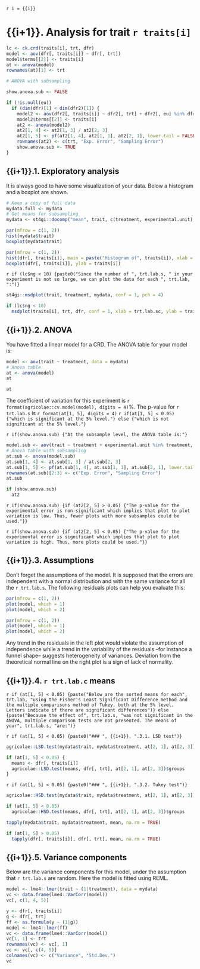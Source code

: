 `r i = {{i}}`

# {{i+1}}. Analysis for trait `r traits[i]`

```r
lc <- ck.crd(traits[i], trt, dfr)
model <- aov(dfr[, traits[i]] ~ dfr[, trt])
model$terms[[2]] <- traits[i]
at <- anova(model)
rownames(at)[1] <- trt

# ANOVA with subsampling

show.anova.sub <- FALSE

if (!is.null(eu))
  if (dim(dfr)[1] < dim(dfr2)[1]) {
    model2 <- aov(dfr2[, traits[i]] ~ dfr2[, trt] + dfr2[, eu] %in% dfr2[, trt])
    model2$terms[[2]] <- traits[i]
    at2 <- anova(model2)
    at2[1, 4] <- at2[1, 3] / at2[2, 3]
    at2[1, 5] <- pf(at2[1, 4], at2[1, 1], at2[2, 1], lower.tail = FALSE)
    rownames(at2) <- c(trt, "Exp. Error", "Sampling Error")
    show.anova.sub <- TRUE
}
```

## {{i+1}}.1. Exploratory analysis

It is always good to have some visualization of your data. Below a histogram and a boxplot are shown.

```r
# Keep a copy of full data
mydata.full <- mydata
# Get means for subsampling
mydata <- st4gi::docomp("mean", trait, c(treatment, experimental.unit), dfr = mydata)
```

```r
par(mfrow = c(1, 2))
hist(mydata$trait)
boxplot(mydata$trait)
```

```r
par(mfrow = c(1, 2))
hist(dfr[, traits[i]], main = paste("Histogram of", traits[i]), xlab = traits[i])
boxplot(dfr[, traits[i]], ylab = traits[i])
```

`r if (lc$ng < 10) {paste0("Since the number of ", trt.lab.s, " in your experiment is not so large, we can plot the data for each ", trt.lab, ":")}`

```r
st4gi::msdplot(trait, treatment, mydata, conf = 1, pch = 4)
```

```r
if (lc$ng < 10)
  msdplot(traits[i], trt, dfr, conf = 1, xlab = trt.lab.sc, ylab = traits[i], pch = 4)
```

## {{i+1}}.2. ANOVA

You have fitted a linear model for a CRD. The ANOVA table for your model is:

```r
model <- aov(trait ~ treatment, data = mydata)
# Anova table
at <- anova(model)
at
```

```r
at
```

The coefficient of variation for this experiment is `r format(agricolae::cv.model(model), digits = 4)`%.
The p-value for `r trt.lab.s` is `r format(at[1, 5], digits = 4)`
`r if(at[1, 5] < 0.05) {"which is significant at the 5% level."} else {"which is not significant at the 5% level."}`

`r if(show.anova.sub) {"At the subsample level, the ANOVA table is:"}`

```r
model.sub <- aov(trait ~ treatment + experimental.unit %in% treatment, data = mydata.full)
# Anova table with subsampling
at.sub <- anova(model.sub)
at.sub[1, 4] <- at.sub[1, 3] / at.sub[2, 3]
at.sub[1, 5] <- pf(at.sub[1, 4], at.sub[1, 1], at.sub[2, 1], lower.tail = FALSE)
rownames(at.sub)[2:3] <- c("Exp. Error", "Sampling Error")
at.sub
```

```r
if (show.anova.sub)
  at2
```

`r if(show.anova.sub) {if (at2[2, 5] > 0.05) {"The p-value for the experimental error is non-significant which implies that plot to plot variation is low. Thus, fewer plots with more subsamples could be used."}}`

`r if(show.anova.sub) {if (at2[2, 5] < 0.05) {"The p-value for the experimental error is significant which implies that plot to plot variation is high. Thus, more plots could be used."}}`

## {{i+1}}.3. Assumptions

Don't forget the assumptions of the model. It is supposed that the errors are independent with a normal distribution and with the same variance for all the `r trt.lab.s`. The following residuals plots can help you evaluate this:

```r
par(mfrow = c(1, 2))
plot(model, which = 1)
plot(model, which = 2)
```

```r
par(mfrow = c(1, 2))
plot(model, which = 1)
plot(model, which = 2)
```

Any trend in the residuals in the left plot would violate the assumption of independence while a trend in the variability of the residuals --for instance a funnel shape-- suggests heterogeneity of variances. Deviation from the theoretical normal line on the right plot is a sign of lack of normality.

## {{i+1}}.4. `r trt.lab.c` means

`r if (at[1, 5] < 0.05) {paste("Below are the sorted means for each", trt.lab, "using the Fisher's Least Significant Difference method and the multiple comparisons method of Tukey, both at the 5% level. Letters indicate if there are significant differences")} else {paste("Because the effect of", trt.lab.s, "was not significant in the ANOVA, multiple comparison tests are not presented. The means of your", trt.lab.s, "are:")}`

`r if (at[1, 5] < 0.05) {paste0("### ", {{i+1}}, ".3.1. LSD test")}`

```r
agricolae::LSD.test(mydata$trait, mydata$treatment, at[2, 1], at[2, 3])$groups
```

```r
if (at[1, 5] < 0.05) {
  means <- dfr[, traits[i]]
  agricolae::LSD.test(means, dfr[, trt], at[2, 1], at[2, 3])$groups
}
```

`r if (at[1, 5] < 0.05) {paste0("### ", {{i+1}}, ".3.2. Tukey test")}`

```r
agricolae::HSD.test(mydata$trait, mydata$treatment, at[2, 1], at[2, 3])$groups
```

```r
if (at[1, 5] < 0.05)
  agricolae::HSD.test(means, dfr[, trt], at[2, 1], at[2, 3])$groups
```

```r
tapply(mydata$trait, mydata$treatment, mean, na.rm = TRUE)
```

```r
if (at[1, 5] > 0.05)
  tapply(dfr[, traits[i]], dfr[, trt], mean, na.rm = TRUE)
```

## {{i+1}}.5. Variance components

Below are the variance components for this model, under the assumption that `r trt.lab.s` are random. Here the model is fitted using REML.

```r
model <- lme4::lmer(trait ~ (1|treatment), data = mydata)
vc <- data.frame(lme4::VarCorr(model))
vc[, c(1, 4, 5)]
```

```r
y <- dfr[, traits[i]]
g <- dfr[, trt]
ff <- as.formula(y ~ (1|g))
model <- lme4::lmer(ff)
vc <- data.frame(lme4::VarCorr(model))
vc[1, 1] <- trt
rownames(vc) <- vc[, 1]
vc <- vc[, c(4, 5)]
colnames(vc) <- c("Variance", "Std.Dev.")
vc
```
